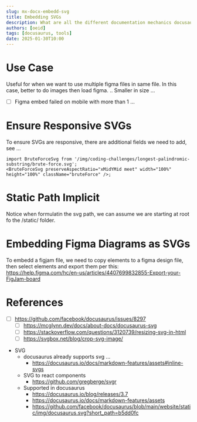 ```yaml
---
slug: mx-docx-embedd-svg
title: Embedding SVGs
description: What are all the different documentation mechanics docusaurus exposes?
authors: [oeid]
tags: [docusaurus, tools]
date: 2025-01-30T10:00
---
```


# Use Case 
Useful for when we want to use multiple figma files in same file. In this case, better to do images then load figma. ..
Smaller in size ...
* [ ] Figma embed failed on mobile with more than 1 ...


# Ensure Responsive SVGs

To ensure SVGs are responsive, there are additional fields we need to add, see ... 

```
import BruteForceSvg from '/img/coding-challenges/longest-palindromic-substring/brute-force.svg';
<BruteForceSvg preserveAspectRatio="xMidYMid meet" width="100%" height="100%" className="bruteForce" />;
```

<BruteForceSvg preserveAspectRatio="xMidYMid meet" width="100%" height="100%" className="bruteForce" />


# Static Path Implicit

Notice when formulatin the svg path, we can assume we are starting at root fo the /static/ folder.

# Embedding Figma Diagrams as SVGs

To embedd a figjam file, we need to copy elements to a figma design file, then select elements and export them per this: 	
https://help.figma.com/hc/en-us/articles/4407699832855-Export-your-FigJam-board



# References
* [ ] https://github.com/facebook/docusaurus/issues/8297
    * [ ] https://mcglynn.dev/docs/about-docs/docusaurus-svg
    * [ ] https://stackoverflow.com/questions/3120739/resizing-svg-in-html
    * [ ] https://svgbox.net/blog/crop-svg-image/
* SVG
    * docusaurus already supports svg ...
        * https://docusaurus.io/docs/markdown-features/assets#inline-svgs
    * SVG to react components 
        * https://github.com/gregberge/svgr
    * Supported in docusaurus 
        * https://docusaurus.io/blog/releases/3.7
        * https://docusaurus.io/docs/markdown-features/assets
        * https://github.com/facebook/docusaurus/blob/main/website/static/img/docusaurus.svg?short_path=b5dd0fc